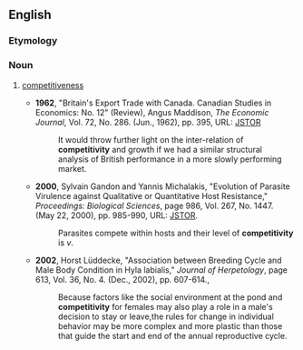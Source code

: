 ==English==

===Etymology===
{{suffix|en|competitive|ity}}

===Noun===
{{en-noun|competitivities}}

# {{lb|en|rare}} [[competitiveness]]
#* '''1962''', "Britain's Export Trade with Canada. Canadian Studies in Economics: No. 12" (Review), Angus Maddison, ''The Economic Journal'', Vol. 72, No. 286. (Jun., 1962), pp. 395, URL: [http://links.jstor.org/sici?sici=0013-0133%28196206%2972%3A286%3C393%3ABETWCC%3E2.0.CO%3B2-4 JSTOR]
#*: It would throw further light on the inter-relation of '''competitivity''' and growth if we had a similar structural analysis of British performance in a more slowly performing market.
#* '''2000''', Sylvain Gandon and Yannis Michalakis, "Evolution of Parasite Virulence against Qualitative or Quantitative Host Resistance," ''Proceedings: Biological Sciences'', page 986, Vol. 267, No. 1447. (May 22, 2000), pp. 985-990, URL: [http://links.jstor.org/sici?sici=0962-8452%2820000522%29267%3A1447%3C985%3AEOPVAQ%3E2.0.CO%3B2-A JSTOR].
#*: Parasites compete within hosts and their level of '''competitivity''' is ''v''.
#* '''2002''', Horst Lüddecke, "Association between Breeding Cycle and Male Body Condition in Hyla labialis," ''Journal of Herpetology'', page 613, Vol. 36, No. 4. (Dec., 2002), pp. 607-614.,
#*: Because factors like the social environment at the pond and '''competitivity''' for females may also play a role in a male's decision to stay or leave,the rules for change in individual behavior may be more complex and more plastic than those that guide the start and end of the annual reproductive cycle.